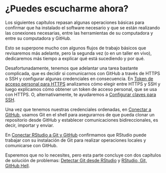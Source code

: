 # ¿Puedes escucharme ahora? {#sec-connect-intro .unnumbered}

Los siguientes capítulos repasan algunas operaciones básicas para confirmar que ha instalado el software necesario y que se están realizando las conexiones necesarias, entre las herramientas de su computadora y entre su computadora y GitHub.

Esto se superpone mucho con algunos flujos de trabajo básicos que revisaremos más adelante, pero la segunda vez (o en un taller en vivo), dedicaremos más tiempo a explicar qué está sucediendo y por qué.

Desafortunadamente, tenemos que adelantar una tarea bastante complicada, que es decidir si comunicarnos con GitHub a través de HTTPS o SSH y configurar algunas credenciales en consecuencia. En [Token de acceso personal para HTTPS](#sec-https-pat) analizamos cómo elegir entre HTTPS y SSH y luego explicamos cómo obtener un token de acceso personal, que se usa con HTTPS. O, alternativamente, te ayudaremos a [Configurar claves para SSH](#sec-ssh-keys).

Una vez que tenemos nuestras credenciales ordenadas, en [Conectar a GitHub](#sec-push-pull-github), usamos Git en el shell para asegurarnos de que pueda clonar un repositorio desde GitHub y establecer comunicaciones bidireccionales, es decir, importar y enviar.

En [Conectar RStudio a Git y GitHub](#sec-rstudio-git-github) confirmamos que RStudio puede trabajar con su instalación de Git para realizar operaciones locales y comunicarse con GitHub.

Esperemos que no lo necesites, pero esta parte concluye con dos capítulos de solución de problemas: [Detectar Git desde RStudio](#sec-rstudio-see-git) y [RStudio, Git, GitHub Hell](#sec-troubleshooting).
